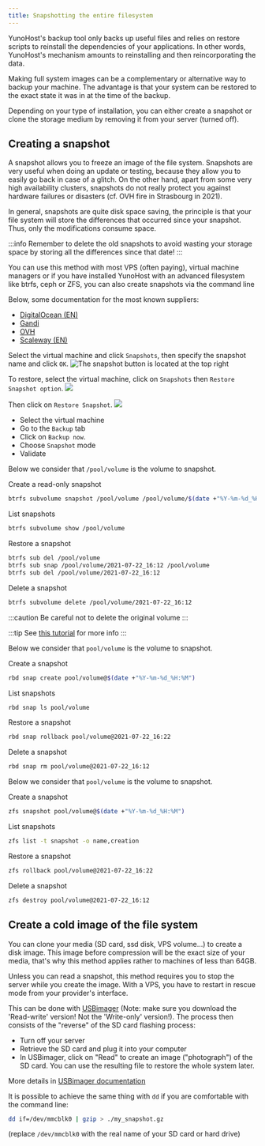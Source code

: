 ```yaml
---
title: Snapshotting the entire filesystem
---
```



YunoHost's backup tool only backs up useful files and relies on restore scripts to reinstall the dependencies of your applications. In other words, YunoHost's mechanism amounts to reinstalling and then reincorporating the data.

Making full system images can be a complementary or alternative way to backup your machine. The advantage is that your system can be restored to the exact state it was in at the time of the backup.

Depending on your type of installation, you can either create a snapshot or clone the storage medium by removing it from your server (turned off).

## Creating a snapshot

A snapshot allows you to freeze an image of the file system. Snapshots are very useful when doing an update or testing, because they allow you to easily go back in case of a glitch. On the other hand, apart from some very high availability clusters, snapshots do not really protect you against hardware failures or disasters (cf. OVH fire in Strasbourg in 2021).

In general, snapshots are quite disk space saving, the principle is that your file system will store the differences that occurred since your snapshot. Thus, only the modifications consume space.

:::info
Remember to delete the old snapshots to avoid wasting your storage space by storing all the differences since that date!
:::

You can use this method with most VPS (often paying), virtual machine managers or if you have installed YunoHost with an advanced filesystem like btrfs, ceph or ZFS, you can also create snapshots via the command line

<Tabs>
<TabItem value="vps" label="VPS">

Below, some documentation for the most known suppliers:

- [DigitalOcean (EN)](https://docs.digitalocean.com/products/images/snapshots/)
- [Gandi](https://docs.gandi.net/fr/simple_hosting/operations_courantes/snapshots.html)
- [OVH](https://docs.ovh.com/fr/vps/snapshot-vps/)
- [Scaleway (EN)](https://www.scaleway.com/en/docs/backup-your-data-with-snapshots/)

</TabItem>
<TabItem value="virtualbox" label="VirtualBox">

Select the virtual machine and click `Snapshots`, then specify the snapshot name and click `OK`.
![The snapshot button is located at the top right](/img/softwares/virtualbox-snapshot2.webp)

To restore, select the virtual machine, click on `Snapshots` then `Restore Snapshot option`.
![](/img/softwares/virtualbox-snapshot3.webp)

Then click on `Restore Snapshot`.
![](/img/softwares/virtualbox-snapshot4.webp)

</TabItem>
<TabItem value="proxmox" label="Proxmox">

- Select the virtual machine
- Go to the `Backup` tab
- Click on `Backup now`.
- Choose `Snapshot` mode
- Validate

</TabItem>
<TabItem value="btrfs" label="BTRFS">

Below we consider that `/pool/volume` is the volume to snapshot.

Create a read-only snapshot

```bash
btrfs subvolume snapshot /pool/volume /pool/volume/$(date +"%Y-%m-%d_%H:%M")
```

List snapshots

```bash
btrfs subvolume show /pool/volume
```

Restore a snapshot

```bash
btrfs sub del /pool/volume
btrfs sub snap /pool/volume/2021-07-22_16:12 /pool/volume
btrfs sub del /pool/volume/2021-07-22_16:12
```

Delete a snapshot

```bash
btrfs subvolume delete /pool/volume/2021-07-22_16:12
```

:::caution
  Be careful not to delete the original volume
:::

:::tip
  See [this tutorial](https://www.linux.com/training-tutorials/how-create-and-manage-btrfs-snapshots-and-rollbacks-linux-part-2/) for more info
:::

</TabItem>
<TabItem value="ceph" label="CEPH">

Below we consider that `pool/volume` is the volume to snapshot.

Create a snapshot

```bash
rbd snap create pool/volume@$(date +"%Y-%m-%d_%H:%M")
```

List snapshots

```bash
rbd snap ls pool/volume
```

Restore a snapshot

```bash
rbd snap rollback pool/volume@2021-07-22_16:22
```

Delete a snapshot

```bash
rbd snap rm pool/volume@2021-07-22_16:12
```

</TabItem>
<TabItem value="zfs" label="ZFS">

Below we consider that `pool/volume` is the volume to snapshot.

Create a snapshot

```bash
zfs snapshot pool/volume@$(date +"%Y-%m-%d_%H:%M")
```

List snapshots

```bash
zfs list -t snapshot -o name,creation
```

Restore a snapshot

```bash
zfs rollback pool/volume@2021-07-22_16:22
```

Delete a snapshot

```bash
zfs destroy pool/volume@2021-07-22_16:12
```

</TabItem>
</Tabs>

## Create a cold image of the file system 

You can clone your media (SD card, ssd disk, VPS volume...) to create a disk image. This image before compression will be the exact size of your media, that's why this method applies rather to machines of less than 64GB.

Unless you can read a snapshot, this method requires you to stop the server while you create the image. With a VPS, you have to restart in rescue mode from your provider's interface.

<Tabs>
<TabItem value="usbimage" label="With USBimager">

This can be done with [USBimager](https://bztsrc.gitlab.io/usbimager/) (Note: make sure you download the 'Read-write' version! Not the 'Write-only' version!). The process then consists of the "reverse" of the SD card flashing process:

- Turn off your server
- Retrieve the SD card and plug it into your computer
- In USBimager, click on "Read" to create an image ("photograph") of the SD card. You can use the resulting file to restore the whole system later.

More details in [USBimager documentation](https://gitlab.com/bztsrc/usbimager/#creating-backup-image-file-from-device)
</TabItem>
<TabItem value="dd" label="In command line with dd">

It is possible to achieve the same thing with `dd` if you are comfortable with the command line:

```bash
dd if=/dev/mmcblk0 | gzip > ./my_snapshot.gz
```

(replace `/dev/mmcblk0` with the real name of your SD card or hard drive)

</TabItem>
</Tabs>
